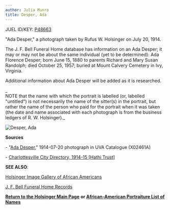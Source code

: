 ```yaml
---
author: Julia Munro
title: Desper, Ada
---
```

JUEL ID/KEY: [P48663](http://juel.iath.virginia.edu/public_person?person=48663 "P48663")

"Ada Desper," a photograph taken by Rufus W. Holsinger on July 20, 1914.

  
The J. F. Bell Funeral Home database has information on an Ada Desper; it may or may not be about the same individual (yet to be determined): Ada Florence Desper; born June 15, 1880 to parents Richard and Mary Susan Randolph; died October 25, 1957; buried at Mount Calvery Cemetery in Ivy, Virginia.

Additional information about Ada Desper will be added as it is researched. 

_  
NOTE that the name with which the portrait is labelled (or, labelled "untitled") is not necessarily the name of the sitter(s) in the portrait, but rather the name of the person who paid for the portrait when it was taken (the date and name associated with each photograph is from the business ledgers of R. W. Holsinger)._

![Desper, Ada](http://rightswrapper2.lib.virginia.edu:8090/rights-wrapper/?pid=uva-lib:1042307&pagePid=uva-lib:1042307 "Desper, Ada")  
  
  

**Sources**

\- "[Ada Desper](https://search.lib.virginia.edu/catalog/uva-lib:1042307#?c=0&m=0&s=0&cv=0&xywh=-1%2C-57%2C4072%2C3018 "Desper, Ada")," 1914-07-20 photograph in UVA Catalogue (X02461A) 

\- [Charlottesville City Directory, 1914-15 \[Hathi Trust\]](https://catalog.hathitrust.org/Record/101954103) 

**SEE ALSO**:

[Holsinger Image Gallery of African Americans](http://hero.village.virginia.edu/~rwb3y/hol-uv/?manifests=manifests-hol.json#?c=0&m=0&s=0&cv=0&xywh=39%2C-125%2C3740%2C3108)

[J. F. Bell Funeral Home Records](http://www2.vcdh.virginia.edu/afam/raceandplace/perl_scripts/last_names.html)

[**Return to the Holsinger Main Page**](http://juel.iath.virginia.edu/node/980) **or [African-American Portraiture List of Names](http://juel.iath.virginia.edu/node/996)**